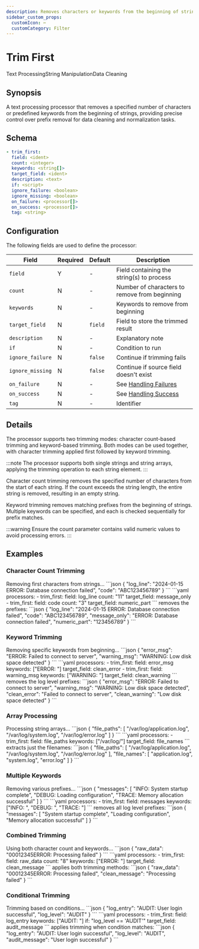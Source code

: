 ```yaml
---
description: Removes characters or keywords from the beginning of strings
sidebar_custom_props: 
  customIcon: ✂️
  customCategory: Filter
---
```


# Trim First

<span className="theme-doc-version-badge badge badge--primary">Text Processing</span><span className="theme-doc-version-badge badge badge--secondary">String Manipulation</span><span className="theme-doc-version-badge badge badge--secondary">Data Cleaning</span>

## Synopsis

A text processing processor that removes a specified number of characters or predefined keywords from the beginning of strings, providing precise control over prefix removal for data cleaning and normalization tasks.

## Schema

```yaml {2}
- trim_first:
  field: <ident>
  count: <integer>
  keywords: <string[]>
  target_field: <ident>
  description: <text>
  if: <script>
  ignore_failure: <boolean>
  ignore_missing: <boolean>
  on_failure: <processor[]>
  on_success: <processor[]>
  tag: <string>
```

## Configuration

The following fields are used to define the processor:

|Field|Required|Default|Description|
|---|---|---|---|
|`field`|Y|-|Field containing the string(s) to process|
|`count`|N|-|Number of characters to remove from beginning|
|`keywords`|N|-|Keywords to remove from beginning|
|`target_field`|N|`field`|Field to store the trimmed result|
|`description`|N|-|Explanatory note|
|`if`|N|-|Condition to run|
|`ignore_failure`|N|`false`|Continue if trimming fails|
|`ignore_missing`|N|`false`|Continue if source field doesn't exist|
|`on_failure`|N|-|See [Handling Failures](../handling-failures.mdx)|
|`on_success`|N|-|See [Handling Success](../handling-success.mdx)|
|`tag`|N|-|Identifier|

## Details

The processor supports two trimming modes: character count-based trimming and keyword-based trimming. Both modes can be used together, with character trimming applied first followed by keyword trimming.

:::note
The processor supports both single strings and string arrays, applying the trimming operation to each string element.
:::

Character count trimming removes the specified number of characters from the start of each string. If the count exceeds the string length, the entire string is removed, resulting in an empty string.

Keyword trimming removes matching prefixes from the beginning of strings. Multiple keywords can be specified, and each is checked sequentially for prefix matches.

:::warning
Ensure the count parameter contains valid numeric values to avoid processing errors.
:::

## Examples

### Character Count Trimming

<ExampleGrid>
  <CommentCol>
    Removing first characters from strings...
  </CommentCol>
  <CodeCol>
    ```json
    {
      "log_line": "2024-01-15 ERROR: Database connection failed",
      "code": "ABC123456789"
    }
    ```
    ```yaml
    processors:
      - trim_first:
        field: log_line
        count: "11"
        target_field: message_only
      - trim_first:
        field: code
        count: "3"
        target_field: numeric_part
    ```
  </CodeCol>
  <CommentCol>
    removes the prefixes:
  </CommentCol>
  <CodeCol>
    ```json
    {
      "log_line": "2024-01-15 ERROR: Database connection failed",
      "code": "ABC123456789",
      "message_only": "ERROR: Database connection failed",
      "numeric_part": "123456789"
    }
    ```
  </CodeCol>
</ExampleGrid>

### Keyword Trimming

<ExampleGrid>
  <CommentCol>
    Removing specific keywords from beginning...
  </CommentCol>
  <CodeCol>
    ```json
    {
      "error_msg": "ERROR: Failed to connect to server",
      "warning_msg": "WARNING: Low disk space detected"
    }
    ```
    ```yaml
    processors:
      - trim_first:
        field: error_msg
        keywords: ["ERROR: "]
        target_field: clean_error
      - trim_first:
        field: warning_msg
        keywords: ["WARNING: "]
        target_field: clean_warning
    ```
  </CodeCol>
  <CommentCol>
    removes the log level prefixes:
  </CommentCol>
  <CodeCol>
    ```json
    {
      "error_msg": "ERROR: Failed to connect to server",
      "warning_msg": "WARNING: Low disk space detected",
      "clean_error": "Failed to connect to server",
      "clean_warning": "Low disk space detected"
    }
    ```
  </CodeCol>
</ExampleGrid>

### Array Processing

<ExampleGrid>
  <CommentCol>
    Processing string arrays...
  </CommentCol>
  <CodeCol>
    ```json
    {
      "file_paths": [
        "/var/log/application.log",
        "/var/log/system.log",
        "/var/log/error.log"
      ]
    }
    ```
    ```yaml
    processors:
      - trim_first:
        field: file_paths
        keywords: ["/var/log/"]
        target_field: file_names
    ```
  </CodeCol>
  <CommentCol>
    extracts just the filenames:
  </CommentCol>
  <CodeCol>
    ```json
    {
      "file_paths": [
        "/var/log/application.log",
        "/var/log/system.log",
        "/var/log/error.log"
      ],
      "file_names": [
        "application.log",
        "system.log",
        "error.log"
      ]
    }
    ```
  </CodeCol>
</ExampleGrid>

### Multiple Keywords

<ExampleGrid>
  <CommentCol>
    Removing various prefixes...
  </CommentCol>
  <CodeCol>
    ```json
    {
      "messages": [
        "INFO: System startup complete",
        "DEBUG: Loading configuration",
        "TRACE: Memory allocation successful"
      ]
    }
    ```
    ```yaml
    processors:
      - trim_first:
        field: messages
        keywords: ["INFO: ", "DEBUG: ", "TRACE: "]
    ```
  </CodeCol>
  <CommentCol>
    removes all log level prefixes:
  </CommentCol>
  <CodeCol>
    ```json
    {
      "messages": [
        "System startup complete",
        "Loading configuration",
        "Memory allocation successful"
      ]
    }
    ```
  </CodeCol>
</ExampleGrid>

### Combined Trimming

<ExampleGrid>
  <CommentCol>
    Using both character count and keywords...
  </CommentCol>
  <CodeCol>
    ```json
    {
      "raw_data": "00012345ERROR: Processing failed"
    }
    ```
    ```yaml
    processors:
      - trim_first:
        field: raw_data
        count: "8"
        keywords: ["ERROR: "]
        target_field: clean_message
    ```
  </CodeCol>
  <CommentCol>
    applies both trimming methods:
  </CommentCol>
  <CodeCol>
    ```json
    {
      "raw_data": "00012345ERROR: Processing failed",
      "clean_message": "Processing failed"
    }
    ```
  </CodeCol>
</ExampleGrid>

### Conditional Trimming

<ExampleGrid>
  <CommentCol>
    Trimming based on conditions...
  </CommentCol>
  <CodeCol>
    ```json
    {
      "log_entry": "AUDIT: User login successful",
      "log_level": "AUDIT"
    }
    ```
    ```yaml
    processors:
      - trim_first:
        field: log_entry
        keywords: ["AUDIT: "]
        if: "log_level == 'AUDIT'"
        target_field: audit_message
    ```
  </CodeCol>
  <CommentCol>
    applies trimming when condition matches:
  </CommentCol>
  <CodeCol>
    ```json
    {
      "log_entry": "AUDIT: User login successful",
      "log_level": "AUDIT",
      "audit_message": "User login successful"
    }
    ```
  </CodeCol>
</ExampleGrid>
